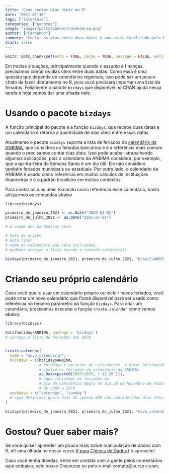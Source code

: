 ```yaml
---
title: "Como contar dias úteis no R"
date: "2021-07-16"
tags: ["tutoriais"]
categories: ["pacotes"]
image: "images/posts/banner/calendario.png"
author: ["Fernando"]
summary: "Contar os dias entre duas datas é uma coisa facilitada pelo R, mas hoje vamos explorar um pacote que ajuda a conatr apenas os dias úteis entre duas datas"
draft: false
---
```


```r
knitr::opts_chunk$set(echo = TRUE, cache = TRUE, message = FALSE, warning = FALSE)
```

Em muitas situações, principalmente quando o assunto é finanças, precisamos contar os dias úteis entre duas datas. Como essa é uma questão que depende de calendários regionais, isso pode ser um pouco chato de fazer diretamente no R, pois você precisará importar uma lista de feriados. Felizmente o pacote `bizdays` que disponível no CRAN ajuda nessa tarefa e hoje vamos dar uma olhada nele.

# Usando o pacote `bizdays`

A função principal do pacote é a função `bizdays`, que recebe duas datas e um calendário e retorna a quantidade de dias úteis entre essas datas.

Atualmente o pacote `bizdays` suporta a lista de feriados do [calendário da ANBIMA](https://www.anbima.com.br/feriados/feriados.asp), que considera os feriados bancários e é a referência mais comum quando o precisamos contar dias úteis. Isso pode acabar atrapalhando algumas aplicações, pois o calendário da ANBIMA considera, por exemplo, que a quinta-feira da Semana Santa é um dia útil. Ele não considera também feriados municipais ou estaduais. Por outro lado, o calendário da ANBIMA é usado como referência em muitos cálculos de instituições financeiras e é o padrão brasileiro em muitos contextos. 

Para contar os dias úteis tomando como referência esse calendário, basta utilizarmos os comandos abaixo

```r
library(bizdays)

primeiro_de_janeiro_2021 <- as.Date("2020-01-01")
primeiro_de_julho_2021 <- as.Date("2021-07-01")

# A ordem dos parâmetros será

# data de origem
# data final
# nome do calendário que será utilizados.
# podemos acessar a lista usando o comando calendars()

bizdays(primeiro_de_janeiro_2021, primeiro_de_julho_2021, "Brazil/ANBIMA")
```

# Criando seu próprio calendário

Caso você queira usar um calendário próprio ou incluir novos feriados, você pode criar um novo calendário que ficará disponível para ser usado como referência no terceiro parâmetro da função `bizdays`. Para criar um calendário, precisamos executar a função `create.calendar` como vemos abaixo:

```r

library(bizdays)

data(holidaysANBIMA, package = 'bizdays')
# carrega a lista de feriados até 2079


create.calendar(
  name = "novo_calendario",
  holidays = c(holidaysANBIMA,
               # holidays é um vetor de calendarios. o vetor holidaysANBIMA
               # contém os feriados do calendário da ANBIMA.
               as.Date(paste0(2003:2079, "-11-20"))),
               # aqui incluímos os feriados do
               # Dia da Conciência Negra no dia 20 de Novembro de todos os anos 
               # de 2003 a 2079
  weekdays = c("saturday", "sunday")
  # aqui definimos quais dias da semana NÃO são considerados dias úteis
)

bizdays(primeiro_de_janeiro_2021, primeiro_de_julho_2021, "novo_calendario")
```

# Gostou? Quer saber mais?

Se você quiser aprender um pouco mais sobre manipulação de dados com R, dê uma olhada no nosso curso [R para Ciência de Dados I](https://curso-r.com/cursos/r4ds-1/) e aproveite!

Caso você tenha dúvidas, entre em contato com a gente pelos comentários aqui embaixo, pelo nosso Discourse ou pelo e-mail contato@curso-r.com. 
